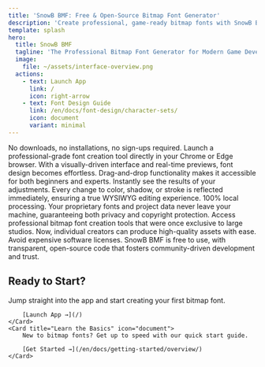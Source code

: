 ```yaml
---
title: 'SnowB BMF: Free & Open-Source Bitmap Font Generator'
description: 'Create professional, game-ready bitmap fonts with SnowB BMF, the ultimate browser-based generator. Design stunning text effects with real-time previews, advanced styling, and powerful texture packing. Perfect for developers using Unity, Unreal, Godot, Pixi, or Phaser.'
template: splash
hero:
  title: SnowB BMF
  tagline: 'The Professional Bitmap Font Generator for Modern Game Development. Create, style, and export game-ready fonts—all in your browser.'
  image:
    file: ~/assets/interface-overview.png
  actions:
    - text: Launch App
      link: /
      icon: right-arrow
    - text: Font Design Guide
      link: /en/docs/font-design/character-sets/
      icon: document
      variant: minimal
---
```



<ContainerSection>
<CardGrid >
	<Card title="Browser-Based & Installation-Free" icon="laptop">
		No downloads, no installations, no sign-ups required. Launch a professional-grade font creation tool directly in your Chrome or Edge browser.
	</Card>
	<Card title="Intuitive & User-Friendly Interface" icon="pen">
		With a visually-driven interface and real-time previews, font design becomes effortless. Drag-and-drop functionality makes it accessible for both beginners and experts.
	</Card>
	<Card title="Real-Time Visual Feedback" icon="magnifier">
		Instantly see the results of your adjustments. Every change to color, shadow, or stroke is reflected immediately, ensuring a true WYSIWYG editing experience.
	</Card>
	<Card title="Privacy & Copyright Protection" icon="approve-check-circle">
		100% local processing. Your proprietary fonts and project data never leave your machine, guaranteeing both privacy and copyright protection.
	</Card>
	<Card title="Empowering Indie Developers & Artists" icon="star">
		Access professional bitmap font creation tools that were once exclusive to large studios. Now, individual creators can produce high-quality assets with ease.
	</Card>
	<Card title="Completely Free & Open-Source" icon="open-book">
		Avoid expensive software licenses. SnowB BMF is free to use, with transparent, open-source code that fosters community-driven development and trust.
	</Card>
</CardGrid>

## Ready to Start?

<CardGrid>
	<Card title="Launch App" icon="rocket">
		Jump straight into the app and start creating your first bitmap font.

		[Launch App →](/)
	</Card>
	<Card title="Learn the Basics" icon="document">
		New to bitmap fonts? Get up to speed with our quick start guide.

		[Get Started →](/en/docs/getting-started/overview/)
	</Card>
</CardGrid>
</ContainerSection>

